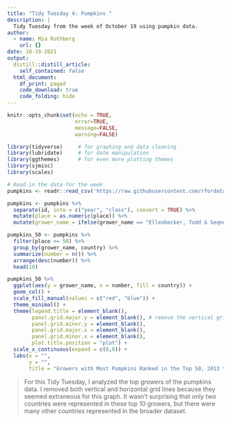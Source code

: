 ```yaml
---
title: "Tidy Tuesday 4: Pumpkins "
description: |
  Tidy Tuesday from the week of October 19 using pumpkin data.
author:
  - name: Mia Rothberg
    url: {}
date: 10-19-2021
output:
  distill::distill_article:
    self_contained: false
  html_document:
    df_print: paged
    code_download: true
    code_folding: hide
---
```


```r
knitr::opts_chunk$set(echo = TRUE, 
                      error=TRUE, 
                      message=FALSE, 
                      warning=FALSE)
```

```r
library(tidyverse)     # for graphing and data cleaning
library(lubridate)     # for date manipulation
library(ggthemes)      # for even more plotting themes
library(sjmisc)
library(scales)
```

```r
# Read in the data for the week
pumpkins <- readr::read_csv('https://raw.githubusercontent.com/rfordatascience/tidytuesday/master/data/2021/2021-10-19/pumpkins.csv')

pumpkins <- pumpkins %>% 
  separate(id, into = c("year", "class"), convert = TRUE) %>% 
  mutate(place = as.numeric(place)) %>% 
  mutate(grower_name = ifelse(grower_name == "Ellenbecker, Todd & Seqnoia", "Ellenbecker, Todd & Sequoia", grower_name))
```

```r
pumpkins_50 <- pumpkins %>% 
  filter(place <= 50) %>% 
  group_by(grower_name, country) %>% 
  summarize(number = n()) %>% 
  arrange(desc(number)) %>% 
  head(10)
```

```r
pumpkins_50 %>% 
  ggplot(aes(y = grower_name, x = number, fill = country)) +
  geom_col() +
  scale_fill_manual(values = c("red", "blue")) +
  theme_minimal() +
  theme(legend.title = element_blank(), 
        panel.grid.major.y = element_blank(), # remove the vertical grid lines
        panel.grid.minor.y = element_blank(),
        panel.grid.major.x = element_blank(),
        panel.grid.minor.x = element_blank(),
        plot.title.position = "plot") +
  scale_x_continuous(expand = c(0,0)) +
  labs(x = "",
       y = "",
       title = "Growers with Most Pumpkins Ranked in the Top 50, 2013 to 2021, by Country")
```

> For this Tidy Tuesday, I analyzed the top growers of the pumpkins data. I removed both vertical and horizontal grid lines because they seemed extraneous for this graph. It wasn't surprising that only two countries were represented in these top 10 growers, but there were many other countries represented in the broader dataset.
